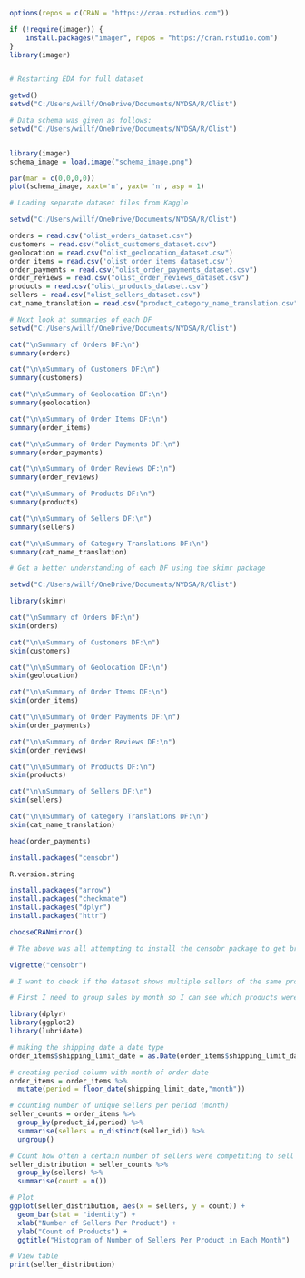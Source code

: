 ```r

options(repos = c(CRAN = "https://cran.rstudios.com"))
```
```r
if (!require(imager)) {
    install.packages("imager", repos = "https://cran.rstudio.com")
}
library(imager)
```
```r

```

```r
# Restarting EDA for full dataset

getwd()
setwd("C:/Users/willf/OneDrive/Documents/NYDSA/R/Olist")
```
```r
# Data schema was given as follows:
setwd("C:/Users/willf/OneDrive/Documents/NYDSA/R/Olist")


library(imager)
schema_image = load.image("schema_image.png")

par(mar = c(0,0,0,0))
plot(schema_image, xaxt='n', yaxt= 'n', asp = 1)
```

```r
# Loading separate dataset files from Kaggle

setwd("C:/Users/willf/OneDrive/Documents/NYDSA/R/Olist")

orders = read.csv("olist_orders_dataset.csv")
customers = read.csv("olist_customers_dataset.csv")
geolocation = read.csv("olist_geolocation_dataset.csv")
order_items = read.csv('olist_order_items_dataset.csv')
order_payments = read.csv("olist_order_payments_dataset.csv")
order_reviews = read.csv("olist_order_reviews_dataset.csv")
products = read.csv("olist_products_dataset.csv")
sellers = read.csv("olist_sellers_dataset.csv")
cat_name_translation = read.csv("product_category_name_translation.csv")
```



```r
# Next look at summaries of each DF
setwd("C:/Users/willf/OneDrive/Documents/NYDSA/R/Olist")

cat("\nSummary of Orders DF:\n")
summary(orders)

cat("\n\nSummary of Customers DF:\n")
summary(customers)

cat("\n\nSummary of Geolocation DF:\n")
summary(geolocation)

cat("\n\nSummary of Order Items DF:\n")
summary(order_items)

cat("\n\nSummary of Order Payments DF:\n")
summary(order_payments)

cat("\n\nSummary of Order Reviews DF:\n")
summary(order_reviews)

cat("\n\nSummary of Products DF:\n")
summary(products)

cat("\n\nSummary of Sellers DF:\n")
summary(sellers)

cat("\n\nSummary of Category Translations DF:\n")
summary(cat_name_translation)

```

```r
# Get a better understanding of each DF using the skimr package

setwd("C:/Users/willf/OneDrive/Documents/NYDSA/R/Olist")

library(skimr)

cat("\nSummary of Orders DF:\n")
skim(orders)

cat("\n\nSummary of Customers DF:\n")
skim(customers)

cat("\n\nSummary of Geolocation DF:\n")
skim(geolocation)

cat("\n\nSummary of Order Items DF:\n")
skim(order_items)

cat("\n\nSummary of Order Payments DF:\n")
skim(order_payments)

cat("\n\nSummary of Order Reviews DF:\n")
skim(order_reviews)

cat("\n\nSummary of Products DF:\n")
skim(products)

cat("\n\nSummary of Sellers DF:\n")
skim(sellers)

cat("\n\nSummary of Category Translations DF:\n")
skim(cat_name_translation)

```

```r
head(order_payments)
```

```r
install.packages("censobr")
```

```r
R.version.string
```

```r
install.packages("arrow")
install.packages("checkmate")
install.packages("dplyr")
install.packages("httr")
```

```r
chooseCRANmirror()
```
```r
# The above was all attempting to install the censobr package to get brazilian demographic data. It's now installed. 

vignette("censobr")
```
```r
# I want to check if the dataset shows multiple sellers of the same product at the same/similar time and therefore that there was price competition among sellers. 

# First I need to group sales by month so I can see which products were sold by different sellers in the same month (ie close enough together to perhaps indicate competition)

library(dplyr)
library(ggplot2)
library(lubridate)

# making the shipping date a date type
order_items$shipping_limit_date = as.Date(order_items$shipping_limit_date)

# creating period column with month of order date
order_items = order_items %>%
  mutate(period = floor_date(shipping_limit_date,"month"))

# counting number of unique sellers per period (month)
seller_counts = order_items %>%
  group_by(product_id,period) %>%
  summarise(sellers = n_distinct(seller_id)) %>%
  ungroup()

# Count how often a certain number of sellers were competiting to sell the same product in a month period
seller_distribution = seller_counts %>%
  group_by(sellers) %>%
  summarise(count = n())

# Plot 
ggplot(seller_distribution, aes(x = sellers, y = count)) +
  geom_bar(stat = "identity") + 
  xlab("Number of Sellers Per Product") + 
  ylab("Count of Products") +
  ggtitle("Histogram of Number of Sellers Per Product in Each Month")

# View table
print(seller_distribution)

```

```r

```

